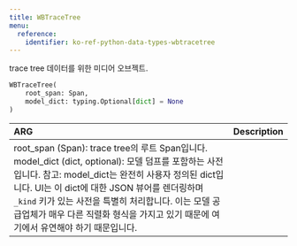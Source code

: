 ```yaml
---
title: WBTraceTree
menu:
  reference:
    identifier: ko-ref-python-data-types-wbtracetree
---
```


<Card title="View the source code" href="https://www.github.com/wandb/wandb/tree/637bddf198525810add5804059001b1b319d6ad1/wandb/sdk/data_types/trace_tree.py#L80-L119" icon="github"/>

trace tree 데이터를 위한 미디어 오브젝트.

```python
WBTraceTree(
    root_span: Span,
    model_dict: typing.Optional[dict] = None
)
```

| ARG | Description |
| :--- | :--- |
| root_span (Span): trace tree의 루트 Span입니다. model_dict (dict, optional): 모델 덤프를 포함하는 사전입니다. 참고: model_dict는 완전히 사용자 정의된 dict입니다. UI는 이 dict에 대한 JSON 뷰어를 렌더링하며 `_kind` 키가 있는 사전을 특별히 처리합니다. 이는 모델 공급업체가 매우 다른 직렬화 형식을 가지고 있기 때문에 여기에서 유연해야 하기 때문입니다. |

